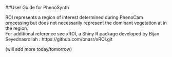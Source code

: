 ##User Guide for PhenoSynth

ROI represents a region of interest determined during PhenoCam processing
but does not necessarily represent the dominant vegetation at in the region.  
For additional reference see xROI, a Shiny R package developed by Bijan
Seyednasrollah : https://github.com/bnasr/xROI.git

(will add more today/tomorrow)
